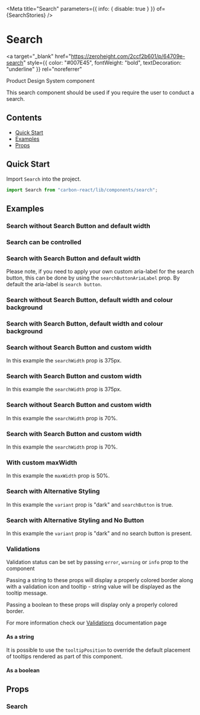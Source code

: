 

<Meta
  title="Search"
  parameters={{ info: { disable: true } }}
  of={SearchStories}
/>

# Search

<a
  target="_blank"
  href="https://zeroheight.com/2ccf2b601/p/64709e-search"
  style={{ color: "#007E45", fontWeight: "bold", textDecoration: "underline" }}
  rel="noreferrer"
>
  Product Design System component
</a>

This search component should be used if you require the user to conduct a search.

## Contents

- [Quick Start](#quick-start)
- [Examples](#examples)
- [Props](#props)

## Quick Start

Import `Search` into the project.

```javascript
import Search from "carbon-react/lib/components/search";
```

## Examples

### Search without Search Button and default width

<Canvas of={SearchStories.Default} />

### Search can be controlled

<Canvas of={SearchStories.Controlled} />

### Search with Search Button and default width

Please note, if you need to apply your own custom aria-label for the search button, this can be done by using the `searchButtonAriaLabel` prop. By default the aria-label is `search button`.

<Canvas of={SearchStories.WithSearchButton} />

### Search without Search Button, default width and colour background

<Canvas
  of={SearchStories.DefaultWithColourBackground}
/>

### Search with Search Button, default width and colour background

<Canvas
  of={SearchStories.WithSearchButtonAndColourBackground}
/>

### Search without Search Button and custom width

In this example the `searchWidth` prop is 375px.

<Canvas of={SearchStories.CustomWidthUsingPx} />

### Search with Search Button and custom width

In this example the `searchWidth` prop is 375px.

<Canvas
  of={SearchStories.WithSearchButtonAndCustomWidthUsingPx}
/>

### Search without Search Button and custom width

In this example the `searchWidth` prop is 70%.

<Canvas
  of={SearchStories.CustomWidthUsingPercentage}
/>

### Search with Search Button and custom width

In this example the `searchWidth` prop is 70%.

<Canvas
  of={SearchStories.WithSearchButtonAndCustomWidthUsingPercentage}
/>

### With custom maxWidth

In this example the `maxWidth` prop is 50%.

<Canvas of={SearchStories.WithCustomMaxWidth} />

### Search with Alternative Styling

In this example the `variant` prop is "dark" and `searchButton` is true.

<Canvas of={SearchStories.WithAltStyling} />

### Search with Alternative Styling and No Button

In this example the `variant` prop is "dark" and no search button is present.

<Canvas
  of={SearchStories.WithAltStylingAndNoButton}
/>

### Validations

Validation status can be set by passing `error`, `warning` or `info` prop to the component

Passing a string to these props will display a properly colored border along with a validation icon and tooltip - string value will be displayed as the tooltip message.

Passing a boolean to these props will display only a properly colored border.

For more information check our [Validations](?path=/docs/documentation-validations--page "Validations") documentation page

#### As a string

<Canvas
  of={SearchStories.ValidationsStringComponent}
/>

It is possible to use the `tooltipPosition` to override the default placement of tooltips rendered as part of this component.

<Canvas
  of={SearchStories.ValidationsStringWithTooltipPositionOverridenComponent}
/>

#### As a boolean

<Canvas of={SearchStories.ValidationsBoolean} />

## Props

### Search

<ArgTypes of={SearchStories} />
